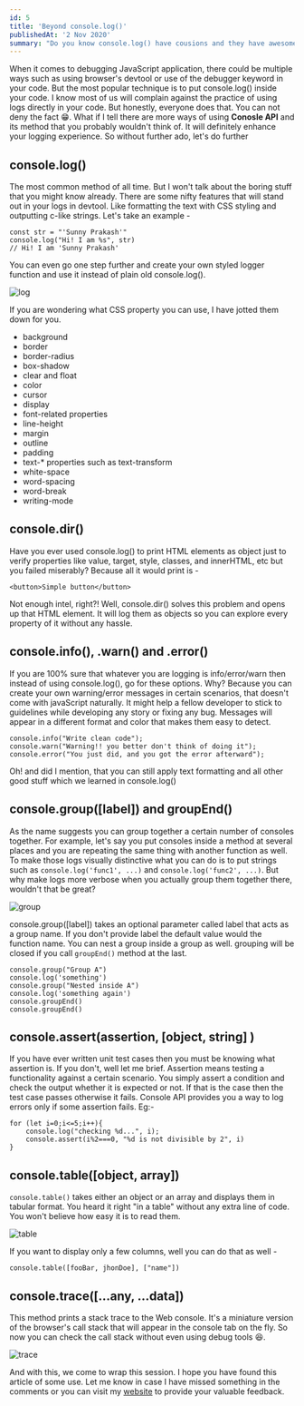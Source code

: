 ```yaml
---
id: 5
title: 'Beyond console.log()'
publishedAt: '2 Nov 2020'
summary: "Do you know console.log() have cousions and they have awesome superpowers?"
---
```


When it comes to debugging JavaScript application, there could be multiple ways such as using browser's devtool or use of the debugger keyword in your code. But the most popular technique is to put console.log() inside your code. I know most of us will complain against the practice of using logs directly in your code. But honestly, everyone does that. You can not deny the fact 😁. What if I tell there are more ways of using **Conosle API** and its method that you probably wouldn't think of. It will definitely enhance your logging experience. So without further ado, let's do further

## console.log()
	
The most common method of all time. But I won't talk about the boring stuff that you might know already. There are some nifty features that will stand out in your logs in devtool. Like formatting the text with CSS styling and outputting c-like strings. Let's take an example -
```
const str = "'Sunny Prakash'"
console.log("Hi! I am %s", str)
// Hi! I am 'Sunny Prakash'
```

You can even go one step further and create your own styled logger function and use it instead of plain old console.log(). 

![log](https://dev-to-uploads.s3.amazonaws.com/i/l88jvaoca0p6190yvvrv.png)

If you are wondering what CSS property you can use, I have jotted them down for you.

- background
- border
- border-radius
- box-shadow
- clear and float
- color
- cursor
- display
- font-related properties
- line-height
- margin
- outline
- padding
- text-* properties such as text-transform
- white-space
- word-spacing
- word-break
- writing-mode

## console.dir()
	
Have you ever used console.log() to print HTML elements as object just to verify properties like value, target, style, classes, and innerHTML, etc but you failed miserably? Because all it would print is -
```
<button>Simple button</button>
```
Not enough intel, right?! Well, console.dir() solves this problem and opens up that HTML element. It will log them as objects so you can explore every property of it without any hassle.

## console.info(), .warn() and .error()

If you are 100% sure that whatever you are logging is info/error/warn then instead of using console.log(), go for these options. Why? Because you can create your own warning/error messages in certain scenarios, that doesn't come with javaScript naturally. It might help a fellow developer to stick to guidelines while developing any story or fixing any bug. Messages will appear in a different format and color that makes them easy to detect.
```
console.info("Write clean code");
console.warn("Warning!! you better don't think of doing it");
console.error("You just did, and you got the error afterward");
```
Oh! and did I mention, that you can still apply text formatting and all other good stuff which we learned in console.log()

## console.group([label]) and groupEnd()
As the name suggests you can group together a certain number of consoles together. For example, let's say you put consoles inside a method at several places and you are repeating the same thing with another function as well. To make those logs visually distinctive what you can do is to put strings such as `console.log('func1', ...)` and `console.log('func2', ...)`. But why make logs more verbose when you actually group them together there, wouldn't that be great? 

![group](https://dev-to-uploads.s3.amazonaws.com/i/xhran277isbb3llqz1qh.png)

console.group([label]) takes an optional parameter called label that acts as a group name. If you don't provide label the default value would the function name. You can nest a group inside a group as well. grouping will be closed if you call `groupEnd()` method at the last.
```
console.group("Group A")
console.log('something')
console.group("Nested inside A")
console.log('something again')
console.groupEnd()
console.groupEnd()
```
## console.assert(assertion, [object, string] )
If you have ever written unit test cases then you must be knowing what assertion is. If you don't, well let me brief. Assertion means testing a functionality against a certain scenario. You simply assert a condition and check the output whether it is expected or not. If that is the case then the test case passes otherwise it fails. Console API provides you a way to log errors only if some assertion fails. Eg:-
```
for (let i=0;i<=5;i++){
	console.log("checking %d...", i);
	console.assert(i%2===0, "%d is not divisible by 2", i)
}
```
## console.table([object, array])

`console.table()` takes either an object or an array and displays them in tabular format. You heard it right "in a table" without any extra line of code. You won't believe how easy it is to read them.

![table](https://dev-to-uploads.s3.amazonaws.com/i/oq0f5ttuwrsgrv8c2uuc.png)

If you want to display only a few columns, well you can do that as well -
```
console.table([fooBar, jhonDoe], ["name"])
```

## console.trace([...any, ...data])

This method prints a stack trace to the Web console. It's a miniature version of the browser's call stack that will appear in the console tab on the fly. So now you can check the call stack without even using debug tools 😆.

![trace](https://dev-to-uploads.s3.amazonaws.com/i/i7oh875b0l02knqhzjf9.png)

And with this, we come to wrap this session. I hope you have found this article of some use. Let me know in case I have missed something in the comments or you can visit my [website](https://suprdev.netlify.app/contact) to provide your valuable feedback.